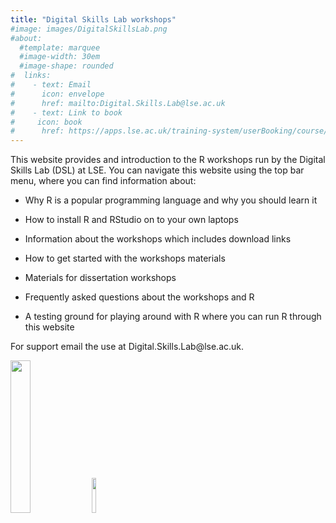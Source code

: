 ```yaml
---
title: "Digital Skills Lab workshops"
#image: images/DigitalSkillsLab.png
#about:
  #template: marquee
  #image-width: 30em
  #image-shape: rounded
#  links: 
#    - text: Email
#      icon: envelope
#      href: mailto:Digital.Skills.Lab@lse.ac.uk
#    - text: Link to book
#     icon: book
#      href: https://apps.lse.ac.uk/training-system/userBooking/course/9774459
---
```


This website provides and introduction to the R workshops run by the Digital Skills Lab (DSL) at LSE. You can navigate this website using the top bar menu, where you can find information about:

-   Why R is a popular programming language and why you should learn it

-   How to install R and RStudio on to your own laptops

-   Information about the workshops which includes download links

-   How to get started with the workshops materials

-   Materials for dissertation workshops

-   Frequently asked questions about the workshops and R

-   A testing ground for playing around with R where you can run R through this website

For support email the use at Digital.Skills.Lab\@lse.ac.uk.

![](images/DigitalSkillsLab.png){width="25%"} ![](images/r_logo.png){width="12%"}
